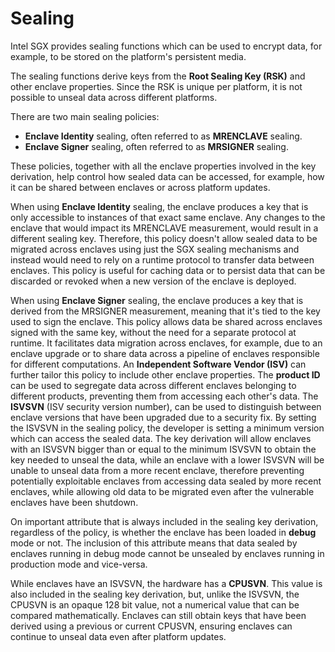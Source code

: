 # Sealing

Intel SGX provides sealing functions which can be used to encrypt data, for example, to be stored on the platform's persistent media.

The sealing functions derive keys from the **Root Sealing Key (RSK)** and other enclave properties.
Since the RSK is unique per platform, it is not possible to unseal data across different platforms.

There are two main sealing policies:

- **Enclave Identity** sealing, often referred to as **MRENCLAVE** sealing.
- **Enclave Signer** sealing, often referred to as **MRSIGNER** sealing.

These policies, together with all the enclave properties involved in the key derivation, help control how sealed data can be accessed, for example, how it can be shared between enclaves or across platform updates.

When using **Enclave Identity** sealing, the enclave produces a key that is only accessible to instances of that exact same enclave.
Any changes to the enclave that would impact its MRENCLAVE measurement, would result in a different sealing key.
Therefore, this policy doesn't allow sealed data to be migrated across enclaves using just the SGX sealing mechanisms and instead would need to rely on a runtime protocol to transfer data between enclaves.
This policy is useful for caching data or to persist data that can be discarded or revoked when a new version of the enclave is deployed.

When using **Enclave Signer** sealing, the enclave produces a key that is derived from the MRSIGNER measurement, meaning that it's tied to the key used to sign the enclave.
This policy allows data be shared across enclaves signed with the same key, without the need for a separate protocol at runtime.
It facilitates data migration across enclaves, for example, due to an enclave upgrade or to share data across a pipeline of enclaves responsible for different computations.
An **Independent Software Vendor (ISV)** can further tailor this policy to include other enclave properties.
The **product ID** can be used to segregate data across different enclaves belonging to different products, preventing them from accessing each other's data.
The **ISVSVN** (ISV security version number), can be used to distinguish between enclave versions that have been upgraded due to a security fix.
By setting the ISVSVN in the sealing policy, the developer is setting a minimum version which can access the sealed data.
The key derivation will allow enclaves with an ISVSVN bigger than or equal to the minimum ISVSVN to obtain the key needed to unseal the data, while an enclave with a lower ISVSVN will be unable to unseal data from a more recent enclave, therefore preventing potentially exploitable enclaves from accessing data sealed by more recent enclaves, while allowing old data to be migrated even after the vulnerable enclaves have been shutdown.

On important attribute that is always included in the sealing key derivation, regardless of the policy, is whether the enclave has been loaded in **debug** mode or not.
The inclusion of this attribute means that data sealed by enclaves running in debug mode cannot be unsealed by enclaves running in production mode and vice-versa.

While enclaves have an ISVSVN, the hardware has a **CPUSVN**.
This value is also included in the sealing key derivation, but, unlike the ISVSVN, the CPUSVN is an opaque 128 bit value, not a numerical value that can be compared mathematically.
Enclaves can still obtain keys that have been derived using a previous or current CPUSVN, ensuring enclaves can continue to unseal data even after platform updates.

